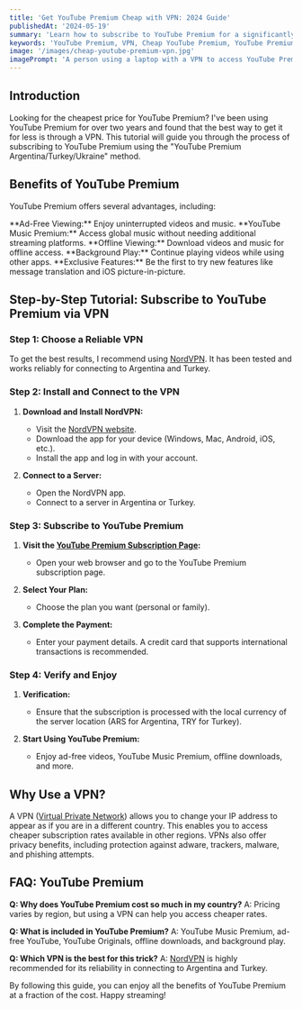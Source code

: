 ```yaml
---
title: 'Get YouTube Premium Cheap with VPN: 2024 Guide'
publishedAt: '2024-05-19'
summary: 'Learn how to subscribe to YouTube Premium for a significantly lower cost using a VPN. This tutorial includes a step-by-step guide and VPN recommendations.'
keywords: 'YouTube Premium, VPN, Cheap YouTube Premium, YouTube Premium Argentina, YouTube Premium Turkey, YouTube Premium 2024'
image: '/images/cheap-youtube-premium-vpn.jpg'
imagePrompt: 'A person using a laptop with a VPN to access YouTube Premium at a low cost, displaying various currency symbols and global connectivity.'
---
```


## Introduction

Looking for the cheapest price for YouTube Premium? I've been using YouTube Premium for over two years and found that the best way to get it for less is through a VPN. This tutorial will guide you through the process of subscribing to YouTube Premium using the "YouTube Premium Argentina/Turkey/Ukraine" method.

## Benefits of YouTube Premium

YouTube Premium offers several advantages, including:

<FeaturedList>
  <FeaturedListItem>
    **Ad-Free Viewing:** Enjoy uninterrupted videos and music.
  </FeaturedListItem>
  <FeaturedListItem>
    **YouTube Music Premium:** Access global music without needing additional
    streaming platforms.
  </FeaturedListItem>
  <FeaturedListItem>
    **Offline Viewing:** Download videos and music for offline access.
  </FeaturedListItem>
  <FeaturedListItem>
    **Background Play:** Continue playing videos while using other apps.
  </FeaturedListItem>
  <FeaturedListItem>
    **Exclusive Features:** Be the first to try new features like message
    translation and iOS picture-in-picture.
  </FeaturedListItem>
</FeaturedList>

## Step-by-Step Tutorial: Subscribe to YouTube Premium via VPN

### Step 1: Choose a Reliable VPN

To get the best results, I recommend using [NordVPN](https://ref.nordvpn.com/PuJUbHdmeWX). It has been tested and works reliably for connecting to Argentina and Turkey.

### Step 2: Install and Connect to the VPN

1. **Download and Install NordVPN:**

   - Visit the [NordVPN website](https://ref.nordvpn.com/PuJUbHdmeWX).
   - Download the app for your device (Windows, Mac, Android, iOS, etc.).
   - Install the app and log in with your account.

2. **Connect to a Server:**
   - Open the NordVPN app.
   - Connect to a server in Argentina or Turkey.

### Step 3: Subscribe to YouTube Premium

1. **Visit the [YouTube Premium Subscription Page](https://www.youtube.com/premium):**

   - Open your web browser and go to the YouTube Premium subscription page.

2. **Select Your Plan:**

   - Choose the plan you want (personal or family).

3. **Complete the Payment:**
   - Enter your payment details. A credit card that supports international transactions is recommended.

### Step 4: Verify and Enjoy

1. **Verification:**

   - Ensure that the subscription is processed with the local currency of the server location (ARS for Argentina, TRY for Turkey).

2. **Start Using YouTube Premium:**
   - Enjoy ad-free videos, YouTube Music Premium, offline downloads, and more.

## Why Use a VPN?

A VPN ([Virtual Private Network](https://en.wikipedia.org/wiki/Virtual_private_network)) allows you to change your IP address to appear as if you are in a different country. This enables you to access cheaper subscription rates available in other regions. VPNs also offer privacy benefits, including protection against adware, trackers, malware, and phishing attempts.

## FAQ: YouTube Premium

**Q: Why does YouTube Premium cost so much in my country?**
A: Pricing varies by region, but using a VPN can help you access cheaper rates.

**Q: What is included in YouTube Premium?**
A: YouTube Music Premium, ad-free YouTube, YouTube Originals, offline downloads, and background play.

**Q: Which VPN is the best for this trick?**
A: [NordVPN](https://ref.nordvpn.com/PuJUbHdmeWX) is highly recommended for its reliability in connecting to Argentina and Turkey.

By following this guide, you can enjoy all the benefits of YouTube Premium at a fraction of the cost. Happy streaming!
